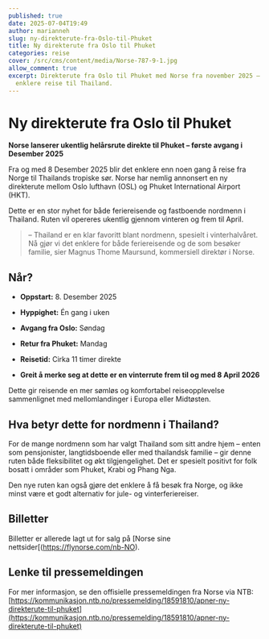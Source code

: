 ```yaml
---
published: true
date: 2025-07-04T19:49
author: marianneh
slug: ny-direkterute-fra-Oslo-til-Phuket
title: Ny direkterute fra Oslo til Phuket
categories: reise
cover: /src/cms/content/media/Norse-787-9-1.jpg
allow_comment: true
excerpt: Direkterute fra Oslo til Phuket med Norse fra november 2025 –
  enklere reise til Thailand.
---
```

# Ny direkterute fra Oslo til Phuket

**Norse lanserer ukentlig helårsrute direkte til Phuket – første avgang i Desember 2025**

Fra og med 8 Desember 2025 blir det enklere enn noen gang å reise fra Norge til Thailands tropiske sør. Norse har nemlig annonsert en ny direkterute mellom Oslo lufthavn (OSL) og Phuket International Airport (HKT).

Dette er en stor nyhet for både feriereisende og fastboende nordmenn i Thailand. Ruten vil opereres ukentlig gjennom vinteren og frem til April.

> – Thailand er en klar favoritt blant nordmenn, spesielt i vinterhalvåret. Nå gjør vi det enklere for både feriereisende og de som besøker familie, sier Magnus Thome Maursund, kommersiell direktør i Norse.

## Når?

- **Oppstart:** 8. Desember 2025
- **Hyppighet:** Én gang i uken  
- **Avgang fra Oslo:** Søndag  
- **Retur fra Phuket:** Mandag  
- **Reisetid:** Cirka 11 timer direkte

- **Greit å merke seg at dette er en vinterrute frem til og med 8 April 2026**

Dette gir reisende en mer sømløs og komfortabel reiseopplevelse sammenlignet med mellomlandinger i Europa eller Midtøsten.

## Hva betyr dette for nordmenn i Thailand?
For de mange nordmenn som har valgt Thailand som sitt andre hjem – enten som pensjonister, langtidsboende eller med thailandsk familie – gir denne ruten både fleksibilitet og økt tilgjengelighet. Det er spesielt positivt for folk bosatt i områder som Phuket, Krabi og Phang Nga.

Den nye ruten kan også gjøre det enklere å få besøk fra Norge, og ikke minst være et godt alternativ for jule- og vinterferiereiser.

## Billetter
Billetter er allerede lagt ut for salg på [Norse sine nettsider[(https://flynorse.com/nb-NO).

## Lenke til pressemeldingen
For mer informasjon, se den offisielle pressemeldingen fra Norse via NTB:  
[https://kommunikasjon.ntb.no/pressemelding/18591810/apner-ny-direkterute-til-phuket](https://kommunikasjon.ntb.no/pressemelding/18591810/apner-ny-direkterute-til-phuket)
